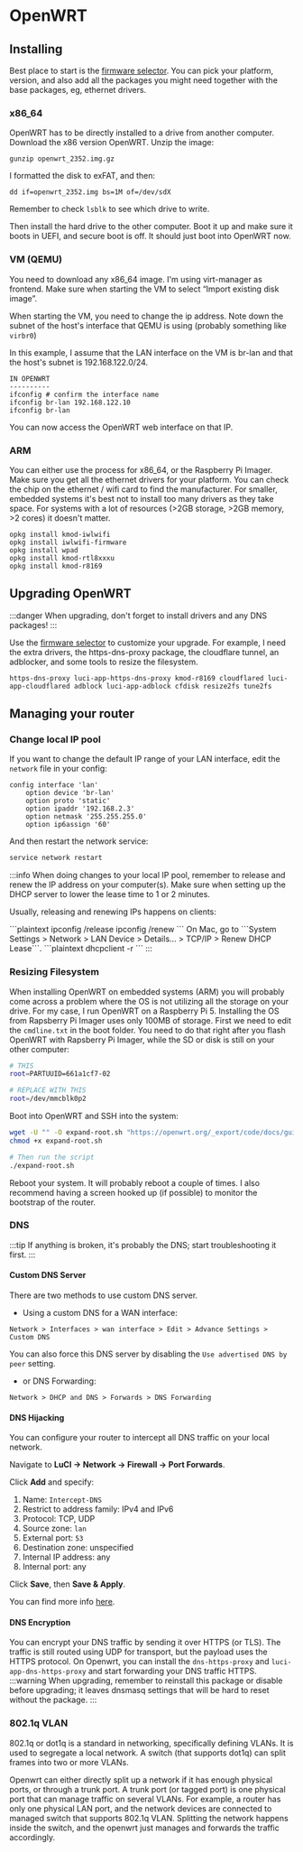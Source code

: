 

# OpenWRT
## Installing

Best place to start is the [firmware selector](https://firmware-selector.openwrt.org/). You can pick your platform,
version, and also add all the packages you might need together with the base packages, eg, ethernet drivers.

### x86_64
OpenWRT has to be directly installed to a drive from another computer. Download the x86 version OpenWRT. Unzip the image:

```plaintext
gunzip openwrt_2352.img.gz
```

I formatted the disk to exFAT, and then:

```plaintext
dd if=openwrt_2352.img bs=1M of=/dev/sdX
```

Remember to check `lsblk` to see which drive to write.

Then install the hard drive to the other computer. Boot it up and make sure it boots in UEFI, and secure boot is off. It should just boot into OpenWRT now.

###  VM (QEMU)

You need to download any x86\_64 image. I'm using virt-manager as frontend. Make sure when starting the VM to select “Import existing disk image”.

When starting the VM, you need to change the ip address. Note down the subnet of the host's interface that QEMU is using (probably something like `virbr0`)

In this example, I assume that the LAN interface on the VM is br-lan and that the host's subnet is 192.168.122.0/24.

```plaintext
IN OPENWRT
----------
ifconfig # confirm the interface name
ifconfig br-lan 192.168.122.10
ifconfig br-lan
```

You can now access the OpenWRT web interface on that IP.

### ARM
You can either use the process for x86_64, or the Raspberry Pi Imager. Make sure you get all the ethernet drivers for your platform.
You can check the chip on the ethernet / wifi card to find the manufacturer.
For smaller, embedded systems it's best not to install too many drivers as they take space.
For systems with a lot of resources (>2GB storage, >2GB memory, >2 cores) it doesn't matter.

```plaintext title="Drivers I use"
opkg install kmod-iwlwifi
opkg install iwlwifi-firmware
opkg install wpad
opkg install kmod-rtl8xxxu
opkg install kmod-r8169
```

## Upgrading OpenWRT
:::danger
When upgrading, don't forget to install drivers and any DNS packages!
:::

Use the [firmware selector](https://firmware-selector.openwrt.org/) to customize your upgrade. For example, I need the extra drivers,
the https-dns-proxy package, the cloudflare tunnel, an adblocker, and some tools to resize the filesystem.

```plaintext title="so I add the following packages"
https-dns-proxy luci-app-https-dns-proxy kmod-r8169 cloudflared luci-app-cloudflared adblock luci-app-adblock cfdisk resize2fs tune2fs
```

## Managing your router

### Change local IP pool
If you want to change the default IP range of your LAN interface, edit the `network` file in your config:
```plaintext title="/etc/config/network"
config interface 'lan'
	option device 'br-lan'
	option proto 'static'
	option ipaddr '192.168.2.3'
	option netmask '255.255.255.0'
	option ip6assign '60'
```
And then restart the network service:
```bash
service network restart
```
:::info
When doing changes to your local IP pool, remember to release and renew the IP address on your computer(s).
Make sure when setting up the DHCP server to lower the lease time to 1 or 2 minutes.

Usually, releasing and renewing IPs happens on clients:

<Tabs groupId="operating-systems">
    <TabItem value="win" label="Windows">
        ```plaintext
        ipconfig /release
        ipconfig /renew
        ```
    </TabItem>
    <TabItem value="mac" label="macOS" default>
        On Mac, go to ```System Settings > Network > LAN Device > Details… > TCP/IP > Renew DHCP Lease```.
    </TabItem>
    <TabItem value="linux" label="Linux">
        ```plaintext
        dhcpclient -r
        ```
    </TabItem>
</Tabs>
:::

### Resizing Filesystem
When installing OpenWRT on embedded systems (ARM) you will probably come across a problem where the OS is not utilizing all the storage on your drive.
For my case, I run OpenWRT on a Raspberry Pi 5. Installing the OS from Rapsberry Pi Imager uses only 100MB of storage. First we need to edit the `cmdline.txt`
in the boot folder. You need to do that right after you flash OpenWRT with Rapsberry Pi Imager, while the SD or disk is still on your other computer:
```bash title="/boot/cmdline.txt"
# THIS
root=PARTUUID=661a1cf7-02

# REPLACE WITH THIS
root=/dev/mmcblk0p2
```

Boot into OpenWRT and SSH into the system:
```bash title="Download the script and make it executable"
wget -U "" -O expand-root.sh "https://openwrt.org/_export/code/docs/guide-user/advanced/expand_root?codeblock=0"
chmod +x expand-root.sh

# Then run the script
./expand-root.sh
```

Reboot your system. It will probably reboot a couple of times. I also recommend having a screen hooked up (if possible) to monitor the bootstrap of the router.



### DNS
:::tip
If anything is broken, it's probably the DNS; start troubleshooting it first.
:::

#### Custom DNS Server

There are two methods to use custom DNS server.
- Using a custom DNS for a WAN interface:
```
Network > Interfaces > wan interface > Edit > Advance Settings > Custom DNS
```
You can also force this DNS server by disabling the ```Use advertised DNS by peer``` setting.

- or DNS Forwarding:
```
Network > DHCP and DNS > Forwards > DNS Forwarding
```

#### DNS Hijacking

You can configure your router to intercept all DNS traffic on your local network.

Navigate to **LuCI → Network → Firewall → Port Forwards**.

Click **Add** and specify:

1.  Name: `Intercept-DNS`
2.  Restrict to address family: IPv4 and IPv6
3.  Protocol: TCP, UDP
4.  Source zone: `lan`
5.  External port: `53`
6.  Destination zone: unspecified
7.  Internal IP address: any
8.  Internal port: any

Click **Save**, then **Save & Apply**.

You can find more info [here](https://openwrt.org/docs/guide-user/firewall/fw3_configurations/intercept_dns).

#### DNS Encryption
You can encrypt your DNS traffic by sending it over HTTPS (or TLS). The traffic is still routed using UDP for transport,
but the payload uses the HTTPS protocol. On Openwrt, you can install the ```dns-https-proxy``` and ```luci-app-dns-https-proxy```
and start forwarding your DNS traffic HTTPS.
:::warning
When upgrading, remember to reinstall this package or disable before upgrading;
it leaves dnsmasq settings that will be hard to reset without the package.
:::


### 802.1q VLAN

802.1q or dot1q is a standard in networking, specifically defining VLANs.
It is used to segregate a local network. A switch (that supports dot1q) can split frames into two or more VLANs.

Openwrt can either directly split up a network if it has enough physical ports, or through a trunk port.
A trunk port (or tagged port) is one physical port that can manage traffic on several VLANs.
For example, a router has only one physical LAN port, and the network devices are connected to
managed switch that supports 802.1q VLAN. Splitting the network happens inside the switch,
and the openwrt just manages and forwards the traffic accordingly.

